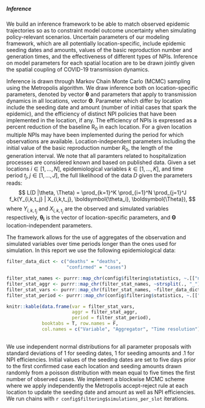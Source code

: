 ##### Inference

We build an inference framework to be able to match observed epidemic trajectories so as to constraint model outcome uncertainty when simulating policy-relevant scenarios. Uncertain parameters of our modeling framework, which are all potentially location-specific, include epidemic seeding dates and amounts, values of the basic reproduction number and generation times, and the effectiveness of different types of NPIs. Inference on model parameters for each spatial location are to be drawn jointly given the spatial coupling of COVID-19 transmission dynamics. 

Inference is drawn through Markov Chain Monte Carlo (MCMC) sampling using the Metropolis algorithm. We draw inference both on location-specific parameters, denoted by vector $\boldsymbol\theta$ and parameters that apply to transmission dynamics in all locations, vector $\boldsymbol \Theta$. Parameter which differ by location include the seeding date and amount (number of initial cases that spark the epidemic), and the efficiency of distinct NPI policies that have been implemented in the location, if any. The efficiency of NPIs is expressed as a percent reduction of the baseline R$_0$ in each location. For a given location multiple NPIs may have been implemented during the period for which observations are available. Location-independent parameters including the initial value of the basic reproduction number $R_0$, the length of the generation interval. We note that all paramters related to hospitalization processes are considered known and based on published data. Given a set locations $i \in [1,\dots,N]$, epidemiological variables $k \in [1, \dots, K]$, and time period $t_j, j \in [1, \dots, J]$, the full likelihood of the data $D$ given the parameters reads:
$$
L(D |\theta, \Theta) = \prod_{k=1}^K \prod_{i=1}^N \prod_{j=1}^J f_k(Y_{i,k,t_j} | X_{i,k,t_j}, \boldsymbol{\theta_i}, \boldsymbol{\Theta}),
$$
where $Y_{i,k,t_j}$ and $X_{i,k,t_j}$ are the observed and simulated variables respectively, $\boldsymbol{\theta_i}$ is the vector of location-specific parameters, and $\boldsymbol{\Theta}$ location-independent parameters.  

The framework allows for the use of aggregates of the observation and simulated variables over time periods longer than the ones used for simulation. In this report we use the following epidemiological data: 


```r
filter_data_dict <- c("deaths" = "deaths",
                      "confirmed" = "cases")

filter_stat_names <- purrr::map_chr(config$filtering$statistics, ~.[["name"]])
filter_stat_aggr <- purrr::map_chr(filter_stat_names, ~strsplit(., "_")[[1]][1])
filter_stat_vars <- purrr::map_chr(filter_stat_names, ~filter_data_dict[strsplit(., "_")[[1]][2]])
filter_stat_period <- purrr::map_chr(config$filtering$statistics, ~.[["period"]])

knitr::kable(data.frame(var = filter_stat_vars, 
                        aggr = filter_stat_aggr,
                        period = filter_stat_period),
             booktabs = T, row.names = F,
             col.names = c("Variable", "Aggregator", "Time resolution")) 
  
```

We use independent normal distributions for all parameter proposals with standard deviations of 1 for seeding dates, 1 for seeding amounts and .1 for NPI efficiencies. Initial values of the seeding dates are set to five days prior to the first confirmed case each location and seeding amounts drawn randomly from a poisson distribution with mean equal to five times the first number of observed cases. We implement a blockwise MCMC scheme where we apply independently the Metropolis accept-reject rule at each location to update the seeding date and amount as well as NPI efficiencies. We run chains with `r config$filtering$simulations_per_slot` iterations.


